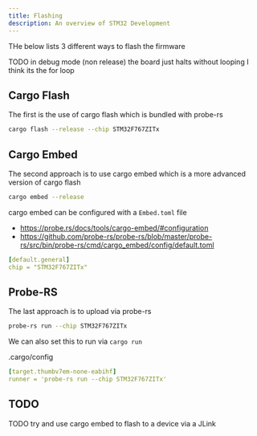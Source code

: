 ```yaml
---
title: Flashing
description: An overview of STM32 Development
---
```


THe below lists 3 different ways to flash the firmware

TODO in debug mode (non release) the board just halts without looping
I think its the for loop

## Cargo Flash

The first is the use of cargo flash which is bundled with probe-rs
```sh
cargo flash --release --chip STM32F767ZITx
```

## Cargo Embed

The second approach is to use cargo embed which is a more advanced version of cargo flash
```sh
cargo embed --release
```

cargo embed can be configured with a `Embed.toml` file

  * https://probe.rs/docs/tools/cargo-embed/#configuration
  * https://github.com/probe-rs/probe-rs/blob/master/probe-rs/src/bin/probe-rs/cmd/cargo_embed/config/default.toml


```yaml
[default.general]
chip = "STM32F767ZITx"
```

## Probe-RS

The last approach is to upload via probe-rs

```sh
probe-rs run --chip STM32F767ZITx
```

We can also set this to run via `cargo run`

.cargo/config
```yaml
[target.thumbv7em-none-eabihf]
runner = 'probe-rs run --chip STM32F767ZITx'
```

## TODO

TODO try and use cargo embed
to flash to a device via a JLink
